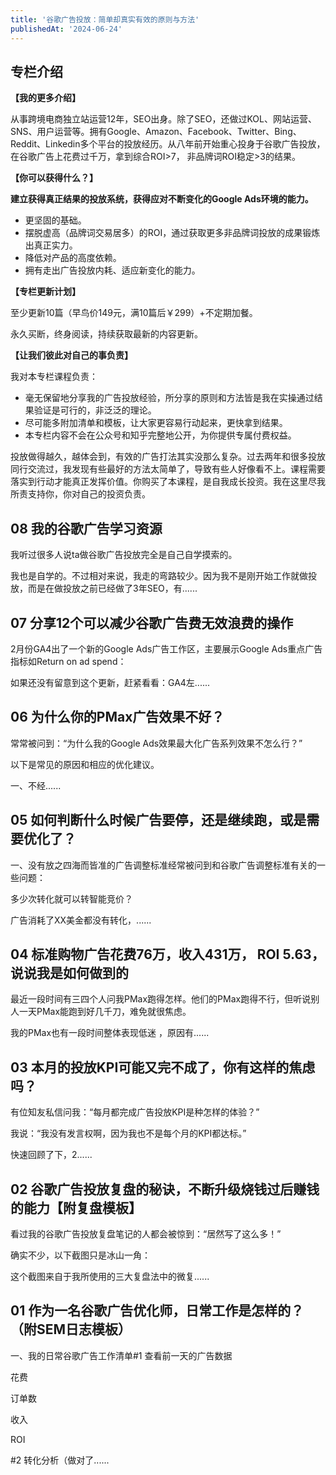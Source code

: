 ```yaml
---
title: '谷歌广告投放：简单却真实有效的原则与方法'
publishedAt: '2024-06-24'
---
```


## 专栏介绍

**【我的更多介绍】**

从事跨境电商独立站运营12年，SEO出身。除了SEO，还做过KOL、网站运营、SNS、用户运营等。拥有Google、Amazon、Facebook、Twitter、Bing、Reddit、Linkedin多个平台的投放经历。从八年前开始重心投身于谷歌广告投放，在谷歌广告上花费过千万，拿到综合ROI>7， 非品牌词ROI稳定>3的结果。

**【你可以获得什么？】**

**建立获得真正结果的投放系统，获得应对不断变化的Google Ads环境的能力。**

* 更坚固的基础。
* 摆脱虚高（品牌词交易居多）的ROI，通过获取更多非品牌词投放的成果锻炼出真正实力。
* 降低对产品的高度依赖。
* 拥有走出广告投放内耗、适应新变化的能力。

**【专栏更新计划】**

至少更新10篇（早鸟价149元，满10篇后￥299）+不定期加餐。

永久买断，终身阅读，持续获取最新的内容更新。

**【让我们彼此对自己的事负责】**

我对本专栏课程负责：

* 毫无保留地分享我的广告投放经验，所分享的原则和方法皆是我在实操通过结果验证是可行的，非泛泛的理论。
* 尽可能多附加清单和模板，让大家更容易行动起来，更快拿到结果。
* 本专栏内容不会在公众号和知乎完整地公开，为你提供专属付费权益。

投放做得越久，越体会到，有效的广告打法其实没那么复杂。过去两年和很多投放同行交流过，我发现有些最好的方法太简单了，导致有些人好像看不上。课程需要落实到行动才能真正发挥价值。你购买了本课程，是自我成长投资。我在这里尽我所责支持你，你对自己的投资负责。


## 08 我的谷歌广告学习资源
我听过很多人说ta做谷歌广告投放完全是自己自学摸索的。

我也是自学的。不过相对来说，我走的弯路较少。因为我不是刚开始工作就做投放，而是在做投放之前已经做了3年SEO，有......

## 07 分享12个可以减少谷歌广告费无效浪费的操作
2月份GA4出了一个新的Google Ads广告工作区，主要展示Google Ads重点广告指标如Return on ad spend：

如果还没有留意到这个更新，赶紧看看：GA4左......

## 06 为什么你的PMax广告效果不好？
常常被问到：“为什么我的Google Ads效果最大化广告系列效果不怎么行？”

以下是常见的原因和相应的优化建议。

一、不经......

## 05 如何判断什么时候广告要停，还是继续跑，或是需要优化了？
一、没有放之四海而皆准的广告调整标准经常被问到和谷歌广告调整标准有关的一些问题：

多少次转化就可以转智能竞价？

广告消耗了XX美金都没有转化，......

## 04 标准购物广告花费76万，收入431万， ROI 5.63，说说我是如何做到的
最近一段时间有三四个人问我PMax跑得怎样。他们的PMax跑得不行，但听说别人一天PMax能跑到好几千刀，难免就很焦虑。

我的PMax也有一段时间整体表现低迷 ，原因有......

## 03 本月的投放KPI可能又完不成了，你有这样的焦虑吗？
有位知友私信问我：“每月都完成广告投放KPI是种怎样的体验？”

我说：“我没有发言权啊，因为我也不是每个月的KPI都达标。”

快速回顾了下，2......

## 02 谷歌广告投放复盘的秘诀，不断升级烧钱过后赚钱的能力【附复盘模板】
看过我的谷歌广告投放复盘笔记的人都会被惊到：“居然写了这么多！”

确实不少，以下截图只是冰山一角：

这个截图来自于我所使用的三大复盘法中的微复......

## 01 作为一名谷歌广告优化师，日常工作是怎样的？（附SEM日志模板）
一、我的日常谷歌广告工作清单#1 查看前一天的广告数据

花费

订单数

收入

ROI

#2 转化分析（做对了......


